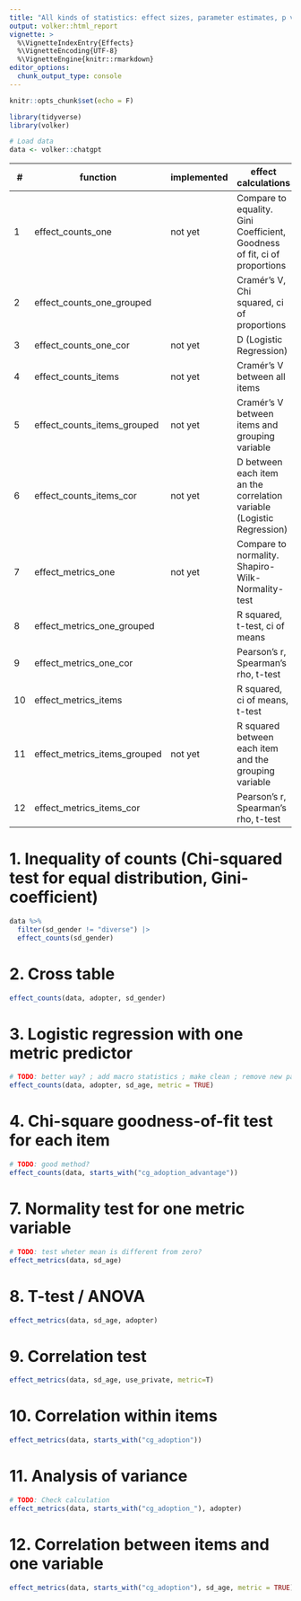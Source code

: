 ```yaml
---
title: "All kinds of statistics: effect sizes, parameter estimates, p values"
output: volker::html_report
vignette: >
  %\VignetteIndexEntry{Effects}
  %\VignetteEncoding{UTF-8}
  %\VignetteEngine{knitr::rmarkdown}
editor_options: 
  chunk_output_type: console
---
```


```r
knitr::opts_chunk$set(echo = F)

library(tidyverse)
library(volker)
```

```r

# Load data 
data <- volker::chatgpt
```

| \#      | function                     | implemented | effect calculations                                                   |
|---------|------------------------------|-------------|-----------------------------------------------------------------------|
| 1       | effect_counts_one            | not yet     | Compare to equality. Gini Coefficient, Goodness of fit, ci of proportions |
| 2       | effect_counts_one_grouped    |             | Cramér's V, Chi squared, ci of proportions                            |
| 3       | effect_counts_one_cor        | not yet     | D (Logistic Regression)                                               |
| 4       | effect_counts_items          | not yet     | Cramér's V between all items                                          |
| 5       | effect_counts_items_grouped  | not yet     | Cramér's V between items and grouping variable                        |
| 6       | effect_counts_items_cor      | not yet     | D between each item an the correlation variable (Logistic Regression) |
| 7       | effect_metrics_one           | not yet     | Compare to normality. Shapiro-Wilk-Normality-test                     |
| 8       | effect_metrics_one_grouped   |             | R squared, t-test, ci of means                                        |
| 9       | effect_metrics_one_cor       |             | Pearson's r, Spearman's rho, t-test                                   |
| 10      | effect_metrics_items         |             | R squared, ci of means, t-test                                        | 
| 11      | effect_metrics_items_grouped | not yet     | R squared between each item and the grouping variable                 |
| 12      | effect_metrics_items_cor     |             | Pearson's r, Spearman's rho, t-test                                   |

# 1. Inequality of counts (Chi-squared test for equal distribution, Gini-coefficient)
```r
data %>%  
  filter(sd_gender != "diverse") |> 
  effect_counts(sd_gender)
```

# 2. Cross table
```r
effect_counts(data, adopter, sd_gender)
```

# 3. Logistic regression with one metric predictor
```r
# TODO: better way? ; add macro statistics ; make clean ; remove new package...? 
effect_counts(data, adopter, sd_age, metric = TRUE)
```


# 4. Chi-square goodness-of-fit test for each item
```r
# TODO: good method? 
effect_counts(data, starts_with("cg_adoption_advantage"))
```

# 7. Normality test for one metric variable
```r
# TODO: test wheter mean is different from zero? 
effect_metrics(data, sd_age)
```

# 8. T-test / ANOVA
```r
effect_metrics(data, sd_age, adopter)
```

# 9. Correlation test
```r
effect_metrics(data, sd_age, use_private, metric=T)
```

# 10. Correlation within items
```r
effect_metrics(data, starts_with("cg_adoption"))
```

# 11. Analysis of variance 
```r
# TODO: Check calculation 
effect_metrics(data, starts_with("cg_adoption_"), adopter)
```

# 12. Correlation between items and one variable
```r
effect_metrics(data, starts_with("cg_adoption"), sd_age, metric = TRUE)
```
